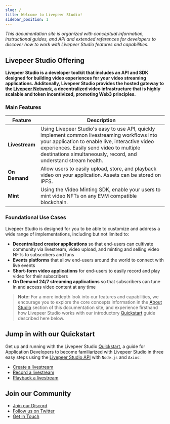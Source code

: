 ```yaml
---
slug: /
title: Welcome to Livepeer Studio!
sidebar_position: 1
---
```


*This documentation site is organized with conceptual information, instructional guides, and API and extended references for developers to discover how to work with Livepeer Studio features and capabilities.*


## Livepeer Studio Offering

**Livepeer Studio is a developer toolkit that includes an API and SDK designed for building video experiences for your video streaming applications. Additonally, Livepeer Studio provides the hosted gateway to the [Livepeer Network](https://livepeer.org/), a decentralized  video infrastructure that is highly scalable and token incentivized, promoting Web3 principles.**

### Main Features

| Feature     | Description |
| ----------- | ----------- |
| **Livestream**     | Using Livepeer Studio's easy to use API, quickly implement common livestreaming workflows into your application to enable live, interactive video experiences. Easily send video to multiple destinations simultaneously, record, and understand stream health.|
| **On Demand**  | Allow users to easily upload, store, and playback video on your application. Assets can be stored on IPFS.|
| **Mint**   | Using the Video Minting SDK, enable your users to mint video NFTs on any EVM compatible blockchain. |


### Foundational Use Cases

Livepeer Studio is designed for you to be able to customize and address a wide range of implementations, including but not limited to:

- **Decentralized creator applications** so that end-users can cultivate community via livestream, video upload, and minting and selling video NFTs to subscribers and fans
- **Events platforms** that allow end-users around the world to connect with live events 
- **Short-form video applications** for end-users to easily record and play video for their subscribers
- **On Demand 24/7 streaming applications** so that subscribers can tune in and access video content at any time

> **Note:** For a more indepth look into our features and capabilities, we encourage you to explore the core concepts information in the [About Studio](/aboutstudio) section of this documentation site, and experience firsthand how Livepeer Studio works with our introductory [Quickstart](/guides) guide described here below.  

## Jump in with our Quickstart

Get up and running with the Livepeer Studio [Quickstart](/guides), a guide for Application Developers to become familiarized with Livepeer Studio in three easy steps using the [Livepeer Studio API](/references) with `Node.js` and `Axios`:

- [Create a livestream](/guides#create-a-livestream) 
- [Record a  livestream](/guides#record-a-livestream)
- [Playback a livestream](/guides/#list-recorded-sessions) 


## Join our Community
- [Join our Discord](https://discord.gg/DFg9CbqFws)
- [Follow us on Twitter](https://twitter.com/livepeerstudio)
- [Get in Touch](https://livepeer.studio/contact)






